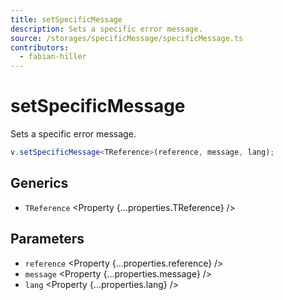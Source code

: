 ```yaml
---
title: setSpecificMessage
description: Sets a specific error message.
source: /storages/specificMessage/specificMessage.ts
contributors:
  - fabian-hiller
---
```



# setSpecificMessage

Sets a specific error message.

```ts
v.setSpecificMessage<TReference>(reference, message, lang);
```

## Generics

- `TReference` <Property {...properties.TReference} />

## Parameters

- `reference` <Property {...properties.reference} />
- `message` <Property {...properties.message} />
- `lang` <Property {...properties.lang} />

